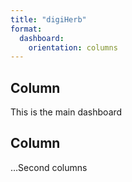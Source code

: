 ```yaml
---
title: "digiHerb"
format: 
  dashboard:
    orientation: columns
---
```


## Column {width="35%"}

This is the main dashboard

## Column {width="65%"}

...Second columns